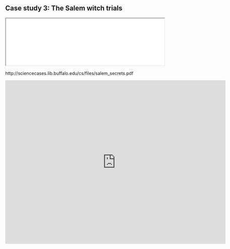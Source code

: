 ## Case study 3: The Salem witch trials {#case-3}


:::{.case}
<iframe src="./pdf/salem_secrets.pdf" width="100%"></iframe>
:::

http://sciencecases.lib.buffalo.edu/cs/files/salem_secrets.pdf


:::{.case}
<iframe src="https://docs.google.com/forms/d/e/1FAIpQLSd18EhZCCd0yE8mIX_F19ZotdcTrTEQFs3B4Ew_ehchVt_Few/viewform?embedded=true" width="700" height="520" frameborder="0" marginheight="0" marginwidth="0">Loading…</iframe>
:::